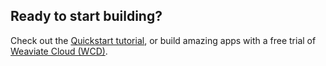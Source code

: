 ## Ready to start building?

Check out the [Quickstart tutorial](https://docs.weaviate.io/weaviate/quickstart), or build amazing apps with a free trial of [Weaviate Cloud (WCD)](https://console.weaviate.cloud/).


<CommunityPanel />


<GiscusBlogPostComment />
